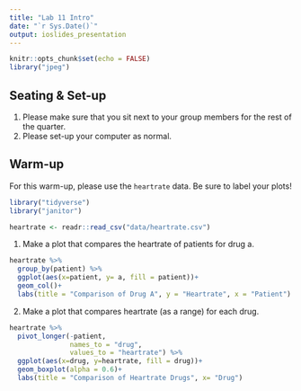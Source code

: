 ```yaml
---
title: "Lab 11 Intro"
date: "`r Sys.Date()`"
output: ioslides_presentation
---
```


```r
knitr::opts_chunk$set(echo = FALSE)
library("jpeg")
```

## Seating & Set-up
1. Please make sure that you sit next to your group members for the rest of the quarter.
2. Please set-up your computer as normal.

## Warm-up
For this warm-up, please use the `heartrate` data. Be sure to label your plots!


```r
library("tidyverse")
library("janitor")
```


```r
heartrate <- readr::read_csv("data/heartrate.csv")
```


1. Make a plot that compares the heartrate of patients for drug a.

```r
heartrate %>% 
  group_by(patient) %>% 
  ggplot(aes(x=patient, y= a, fill = patient))+
  geom_col()+
  labs(title = "Comparison of Drug A", y = "Heartrate", x = "Patient")
```


2. Make a plot that compares heartrate (as a range) for each drug.

```r
heartrate %>% 
  pivot_longer(-patient, 
               names_to = "drug",
               values_to = "heartrate") %>% 
  ggplot(aes(x=drug, y=heartrate, fill = drug))+
  geom_boxplot(alpha = 0.6)+
  labs(title = "Comparison of Heartrate Drugs", x= "Drug")
```

